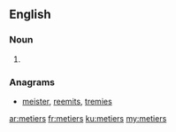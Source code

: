 {{also|metiers|métiers|Metiers}}
==English==

===Noun===
{{head|en|plural}}

# {{plural of|metier|lang=en}}

===Anagrams===
* [[meister#English|meister]], [[reemits#English|reemits]], [[tremies#English|tremies]]

[[ar:metiers]]
[[fr:metiers]]
[[ku:metiers]]
[[my:metiers]]